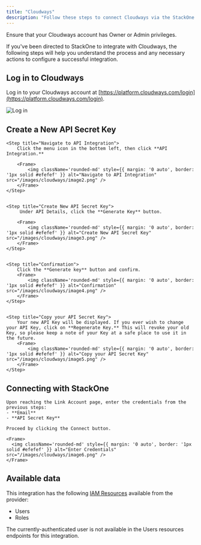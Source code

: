 ```yaml
---
title: "Cloudways"
description: "Follow these steps to connect Cloudways via the StackOne Hub successfully."
---
```



<Warning>
  Ensure that your Cloudways account has Owner or Admin privileges.
</Warning>

If you've been directed to StackOne to integrate with Cloudways, the following steps will help you understand the process and any necessary actions to configure a successful integration.

## Log in to Cloudways

Log in to your Cloudways account at [https://platform.cloudways.com/login](https://platform.cloudways.com/login).
<Frame>
    <img className='rounded-md' style={{ margin: '0 auto', border: '1px solid #efefef' }} alt="Log in" src="/images/cloudways/image1.png" />
</Frame>

## Create a New API Secret Key

<Steps>
    
    <Step title="Navigate to API Integration">
        Click the menu icon in the bottem left, then click **API Integration.**

        <Frame>
            <img className='rounded-md' style={{ margin: '0 auto', border: '1px solid #efefef' }} alt="Navigate to API Integration" src="/images/cloudways/image2.png" />
        </Frame>
    </Step>

    
    <Step title="Create New API Secret Key">
         Under API Details, click the **Generate Key** button.

        <Frame>
            <img className='rounded-md' style={{ margin: '0 auto', border: '1px solid #efefef' }} alt="Create New API Secret Key" src="/images/cloudways/image3.png" />
        </Frame>
    </Step>

    
    <Step title="Confirmation">
        Click the **Generate key** button and confirm.
        <Frame>
            <img className='rounded-md' style={{ margin: '0 auto', border: '1px solid #efefef' }} alt="Confirmation" src="/images/cloudways/image4.png" />
        </Frame>
    </Step>

    
    <Step title="Copy your API Secret Key">
        Your new API Key will be displayed. If you ever wish to change your API Key, click on **Regenerate Key.** This will revoke your old Key, so please keep a note of your Key at a safe place to use it in the future.
        <Frame>
            <img className='rounded-md' style={{ margin: '0 auto', border: '1px solid #efefef' }} alt="Copy your API Secret Key" src="/images/cloudways/image5.png" />
        </Frame>
    </Step>

</Steps>


## Connecting with StackOne


    Upon reaching the Link Account page, enter the credentials from the previous steps:
    - **Email**
    - **API Secret Key**

    Proceed by clicking the Connect button.

    <Frame>
      <img className='rounded-md' style={{ margin: '0 auto', border: '1px solid #efefef' }} alt="Enter Credentials" src="/images/cloudways/image6.png" />
    </Frame>


<IntegrationFooter />

## Available data

This integration has the following [IAM Resources](https://docs.stackone.com/reference/getting-started-with-your-api) available from the provider:
<ul>
  <li>Users</li>
  <li>Roles</li>
</ul>
<Info>
   The currently-authenticated user is not available in the Users resources endpoints for this integration.
</Info>
